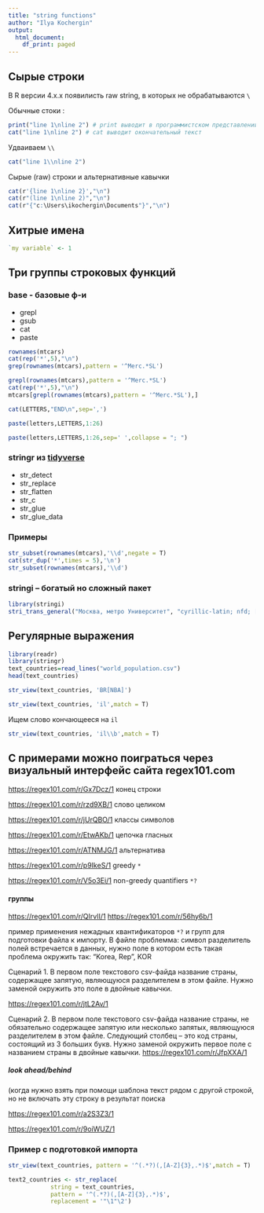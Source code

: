 ```yaml
---
title: "string functions"
author: "Ilya Kochergin"
output:
  html_document:
    df_print: paged
---
```


## Сырые строки 


В R версии 4.x.x появилисть raw string, в которых не обрабатываются `\`

Обычные стоки :

```r
print("line 1\nline 2") # print выводит в программистском представлении
cat("line 1\nline 2") # cat выводит окончательный текст
```

Удваиваем `\\`
```r
cat("line 1\\nline 2")
```

Сырые \(raw\) строки и альтернативные кавычки 

```r
cat(r'{line 1\nline 2}',"\n")
cat(r"(line 1\nline 2)","\n")
cat(r"{"c:\Users\ikochergin\Documents"}","\n")
```
## Хитрые имена

```r
`my variable` <- 1
```



## Три группы строковых функций 

### base - базовые ф-и
   - grepl 
   - gsub
   - cat 
   - paste
```r
rownames(mtcars)
cat(rep('*',5),"\n")
grep(rownames(mtcars),pattern = '^Merc.*SL')
```
```r
grepl(rownames(mtcars),pattern = '^Merc.*SL')
cat(rep('*',5),"\n")
mtcars[grepl(rownames(mtcars),pattern = '^Merc.*SL'),]
```
   
```r
cat(LETTERS,"END\n",sep=',')
```

```r
paste(letters,LETTERS,1:26)
```
   
```r
paste(letters,LETTERS,1:26,sep=' ',collapse = "; ")
```   
### stringr из [tidyverse](https://stringr.tidyverse.org/articles/from-base.html) 

- str_detect
- str_replace
- str_flatten
- str_c
- str_glue
- str_glue_data

### Примеры

```r
str_subset(rownames(mtcars),'\\d',negate = T)
cat(str_dup('*',times = 5),'\n')
str_subset(rownames(mtcars),'\\d')

```


### stringi -- богатый но сложный пакет

```r
library(stringi)
stri_trans_general("Москва, метро Университет", "cyrillic-latin; nfd; [:nonspacing mark:] remove; nfc")
```



## Регулярные выражения

```r
library(readr)
library(stringr)
text_countries=read_lines("world_population.csv")
head(text_countries)
```


```r
str_view(text_countries, 'BR[NBA]')
```
```r
str_view(text_countries, 'il',match = T)
```

Ищем слово кончающееся на `il` 

```r
str_view(text_countries, 'il\\b',match = T)
```
## С примерами  можно поиграться через визуальный интерфейс сайта regex101.com


<https://regex101.com/r/Gx7Dcz/1> конец строки

<https://regex101.com/r/rzd9XB/1> слово целиком

<https://regex101.com/r/jUrQBO/1> классы символов


<https://regex101.com/r/EtwAKb/1> цепочка гласных

<https://regex101.com/r/ATNMJG/1> альтернатива

<https://regex101.com/r/p9IkeS/1> greedy `*` 

<https://regex101.com/r/V5o3Ei/1> non-greedy quantifiers `*?` 


#### группы 

<https://regex101.com/r/QIrvlI/1> 
<https://regex101.com/r/56hy6b/1>  

пример  применения нежадных квантификаторов `*?` и групп для подготовки файла к импорту. В файле проблемма: символ разделитель полей встречается в данных, нужно поле  в котором есть такая проблема окружить так: "Korea, Rep", KOR

Сценарий 1. В первом поле текстового csv-файда название страны, содержащее запятую, являющуюся разделителем в этом файле. Нужно заменой окружить это поле в двойные кавычки.

<https://regex101.com/r/jtL2Av/1>


Сценарий 2.  В первом поле текстового csv-файда название страны, не обязательно  содержащее запятую или несколько запятых, являющуюся разделителем в этом файле. Следующий столбец -- это код страны, состоящий из 3 больших букв. Нужно заменой окружить первое поле с названием страны  в двойные кавычки.
<https://regex101.com/r/JfpXXA/1>


##### look ahead/behind 

(когда нужно взять при помощи шаблона текст рядом с другой строкой, но не включать эту строку в результат поиска

<https://regex101.com/r/a2S3Z3/1> 


<https://regex101.com/r/9oiWUZ/1>


### Пример с подготовкой импорта
```r
str_view(text_countries, pattern = '^(.*?)(,[A-Z]{3},.*)$',match = T)
```

```r
text2_countries <- str_replace(
            string = text_countries,
            pattern = '^(.*?)(,[A-Z]{3},.*)$',
            replacement = '"\1"\2')
```


